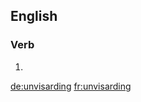 ==English==

===Verb===
{{head|en|present participle}}

# {{present participle of|unvisard|lang=en}}

[[de:unvisarding]]
[[fr:unvisarding]]